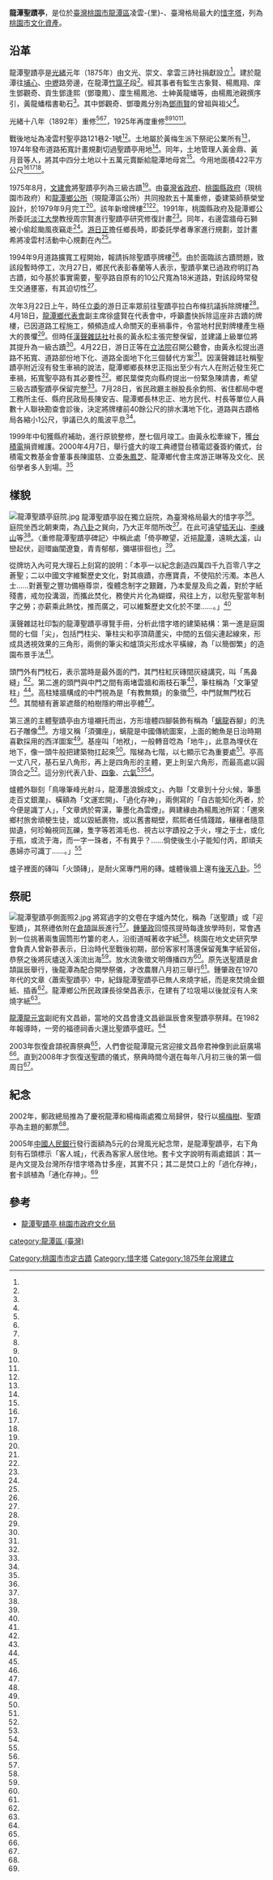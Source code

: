 {{NoteTA
|G1=Unit
}}
{{coord|24.866504|121.207704|display=title}}
{{tw monument
|name=龍潭聖蹟亭
|formername=
|image=龍潭聖蹟亭正面照.jpg
|imagename=
|othername=
|formalname=
|level=[[直轄市定古蹟|直轄市定古蹟]]
|class=[[惜字塔|惜字塔]]
|time=[[光緒|光緒]]元年（1875年）
|location={{TWN}}[[桃園市|桃園市]][[龍潭區_(台灣)|龍潭區]]凌雲-{里}-聖亭路121巷2-1號
|open=
|cost=
|website=
|reg_url =https://nchdb.boch.gov.tw/assets/overview/monument/19850819000046
}}

'''龍潭聖蹟亭'''，是位於[[臺灣|臺灣]][[桃園市|桃園市]][[龍潭區_(台灣)|龍潭區]]凌雲-{里}-、臺灣格局最大的[[惜字塔|惜字塔]]，列為[[桃園市文化資產|桃園市文化資產]]。
==沿革==
龍潭聖蹟亭是[[光緒|光緒]]元年（1875年）由文光、崇文、拿雲三詩社捐獻設立<ref name="楊宗灝"/>。建於龍潭往[[草湳坡|埔心]]、[[中壢|中壢]]路旁邊，在龍潭[[竹窩子|竹窩子]]段<ref name="韓尚平"/>。經其事者有監生古象賢、楊鳳翔、庠生鄧觀奇、貢生鄧逢熙（鄧瓊鳳）、廩生楊鳳池、士紳黃龍蟠等，由楊鳳池親撰序引，黃龍蟠楷書勒石<ref name="鄧榮坤"/>。其中鄧觀奇、鄧瓊鳳分別為[[鄧雨賢|鄧雨賢]]的曾祖與祖父<ref name="陳建霖"/>。

光緒十八年（1892年）重修<ref name="韓尚平"/><ref name="鍾肇政"/><ref name="賴佑維"/>，1925年再度重修<ref name="楊宗灝"/><ref name="韓尚平"/><ref name="鍾肇政"/><ref name="賴佑維"/>。

戰後地址為凌雲村聖亭路121巷2-1號<ref name="余學俊"/>。土地屬於黃梅生派下祭祀公業所有<ref name="羅平6"/>，1974年發布道路拓寬計畫規劃切過聖蹟亭用地<ref name="李維菁"/>。同年，土地管理人黃金鼎、黃月音等人，將其中四分土地以十五萬元賣斷給龍潭地母宮<ref name="余學俊"/>。今用地面積422平方公尺<ref name="韓尚平"/><ref name="鄧榮坤"/><ref name="顏素慧"/>。

1975年8月，[[文建會|文建會]]將聖蹟亭列為三級古蹟<ref name="李維菁"/>。由[[臺灣省政府|臺灣省政府]]、[[桃園縣政府|桃園縣政府]]（現桃園市政府）和[[龍潭鄉公所|龍潭鄉公所]]（現龍潭區公所）共同撥款五十萬重修，委建築師蔡榮堂設計，於1979年9月完工<ref name="韓尚平"/>。該年新增牌樓<ref name="鍾肇政"/><ref name="顏素慧"/>。1991年，桃園縣政府及龍潭鄉公所委託[[淡江大學|淡江大學]]教授周宗賢進行聖蹟亭研究修復計畫<ref name="李維菁"/>。同年，右邊雲牆母石獅被小偷趁颱風夜竊走<ref name="楊孟立"/>。[[游日正|游日正]]擔任鄉長時，即委託學者專家進行規劃，並計畫希將凌雲村活動中心規劃在內<ref name="羅平6"/>。　

1994年9月道路擴寬工程開始，報請拆除聖蹟亭牌樓<ref name="李維菁"/>。由於面臨該古蹟問題，致該段暫時停工，次月27日，鄉民代表彭春蘭等人表示，聖蹟亭業已過政府明訂為古蹟，如今基於事實需要，聖亭路自原有的10公尺寬為18米道路，對該段時常發生交通壅塞，有其迫切性<ref name="曹俊漢"/>。 

次年3月22日上午，時任[[立委|立委]]的游日正率眾前往聖蹟亭拉白布條抗議拆除牌樓<ref name="羅平8"/>。4月18日，[[龍潭鄉代表會|龍潭鄉代表會]]副主席徐盛賢在代表會中，呼籲盡快拆除這座非古蹟的牌樓，已因道路工程施工，頻頻造成人命關天的車禍事件，令當地村民對牌樓產生極大的畏懼<ref name="羅平1"/>。但時任[[漢聲雜誌社|漢聲雜誌社]]社長的黃永松主張完整保留，並建議上級單位將其提升為一級古蹟<ref name="羅平7"/>。4月22日，游日正等在[[立法院|立法院]]召開公聽會，由黃永松提出道路不拓寬、道路部份地下化、道路全面地下化三個替代方案<ref name="1995-04-23"/>。因漢聲雜誌社稱聖蹟亭附近沒有發生車禍的說法，龍潭鄉鄉長林忠正指出至少有六人在附近發生死亡車禍，拓寬聖亭路有其必要性<ref name="羅平4"/>。鄉民葉傑克向縣府提出一份緊急陳請書，希望三級古蹟聖蹟亭保留完整<ref name="羅平3"/>。7月28日，省民政廳主辦股長余鈞照、省住都局中壢工務所主任、縣府民政局長陳安吉、龍潭鄉長林忠正、地方民代、村長等單位人員數十人聯袂勘查會診後，決定將牌樓前40餘公尺的排水溝地下化，道路與古蹟格局各縮小1公尺，爭議已久的風波平息<ref name="羅平2"/>。 　

1999年中旬獲縣府補助，進行原貌整修，歷七個月竣工。由黃永松牽線下，獲[[台積電|台積電]]捐資維護。2000年4月7日，舉行盛大的竣工典禮暨台積電認養簽約儀式，台積電文教基金會董事長陳國慈、立委[[朱鳳芝|朱鳳芝]]、龍潭鄉代會主席游正琳等及文化、民俗學者多人到場。<ref name="林玉文"/>

==樣貌==
[[File:龍潭聖蹟亭庭院.jpg|thumb]]
龍潭聖蹟亭設在獨立庭院，為臺灣格局最大的惜字亭<ref name="楊德宜"/>。庭院坐西北朝東南，為[[八卦|八卦]]之巽向，乃大正年間所改<ref name="顏素慧"/>。在此可遠望[[插天山|插天山]]、[[李崠山|李崠山]]等<ref name="鍾肇政"/>。〈重修龍潭聖蹟亭碑記〉中稱此處「倚亭瞭望，近挹[[龍潭大池|龍潭]]，遠眺[[大溪區|大溪]]，山巒起伏，迴環幽闃遼敻，青青郁郁，彌堪徘徊也」<ref name="韓尚平"/>。

從牌坊入內可見大理石上刻寫的說明：「本亭一以紀念創造四萬四千九百零八字之蒼聖；二以中國文字維繫歷史文化，對其痕蹟，亦應寶貴，不使陷於污濁。本邑人士……對蒼聖之豐功備極尊崇，復體念制字之艱難，乃本愛屋及烏之義，對於字紙殘書，戒勿投溝涸，而攜此焚化，務使片片化為蝴蝶，飛往上方，以慰先聖當年制字之勞；亦薪乘此熱忱，推而廣之，可以維繫歷史文化於不墜……。」<ref name="韓尚平"/>

漢聲雜誌社印製的龍潭聖蹟亭導覽手冊，分析此惜字塔的建築結構：第一進是庭園間的七個「尖」，包括門柱尖、筆柱尖和亭頂葫蘆尖，中間的五個尖連起線來，形成具透視效果的三角形，兩側的筆尖和爐頂尖形成水平橫線，為「以簡御繁」的造園布景手法<ref name="周美惠"/>。

頭門外有門枕石，表示當時是最外面的門，其門柱紅灰磚間灰縫講究，叫「馬鼻縫」<ref name="顏素慧"/>。第二進的頭門與中門之間有兩堵雲牆和兩枝石筆<ref name="周美惠"/>，筆柱稱為「文筆望柱」<ref name="顏素慧"/>。高柱矮牆構成的中門視為是「有教無類」的象徵<ref name="周美惠"/>，中門就無門枕石<ref name="周美惠"/>。其間植有蒼翠遮蔭的柏樹隱約帶出亭體<ref name="周美惠"/>。

第三進的主體聖蹟亭由方壇襯托而出，方形壇體四腳裝飾有稱為「[[螭吻|螭龍]]吞腳」的洗石子雕像<ref name="周美惠"/>。方壇又稱「須彌座」，螭龍是中國傳統圖案，上面的鮑魚是日治時期喜歡採用的西洋圖案<ref name="顏素慧"/>。基座叫「地袱」，一般轉音唸為「地牛」，此意為埋伏在地下，像一頭牛般把建築物扛起來<ref name="顏素慧"/>。階梯為七階，以七顯示它為重要處<ref name="顏素慧"/>。亭高一丈八尺，基石呈八角形，再上是四角形的主體，更上則呈六角形，而最高處以圓頂合之<ref name="韓尚平"/>。這分別代表八卦、[[四象|四象]]、[[六氣|六氣]]<ref name="顏素慧"/><ref name="周美惠"/>。

爐體外聯刻「鳥喙筆峰光射斗，龍潭墨浪錦成文」、內聯「文章到十分火候，筆墨走百丈銀瀾」、橫額為「文運宏開」、「過化存神」，兩側寫的「自古能知化丙者，於今便是識丁人」，「文章炳於霄漢，筆墨化為雲煙」。興建緣由為楊鳳池所寫：「邇來鄉村旅舍頑梗生徒，或以毀紙裹物，或以舊書糊壁，熙熙者任情踐踏，穰穰者隨意拋遺，何珍翰視同瓦礫，隻字等若鴻毛也．視古以字蹟投之于火，埋之于土，或化于瓶，或流于海，而一字一珠者，不有異乎？……倘使後生小子能知付丙，即頑夫愚婦亦可識丁……。」<ref name="韓尚平"/>

爐子裡面的磚叫「火頭磚」，是耐火窯專門用的磚。爐體後牆上還有[[後天八卦|後天八卦]]。<ref name="顏素慧"/>

==祭祀==
[[File:龍潭聖蹟亭側面照2.jpg|thumb]]
將寫過字的文卷在字爐內焚化，稱為「送聖蹟」或「迎聖蹟」，其祭禮依附在[[倉頡|倉頡]]誕辰進行<ref name="楊宗灝"/>。[[鍾肇政|鍾肇政]]回憶孩提時每逢放學時刻，常會遇到一位挑著兩隻圓筒形竹簍的老人，沿街道喊著收字紙<ref name="鍾肇政"/>。桃園在地文史研究學會負責人曾新蔘表示，日治時代至戰後初期，部份客家村落還保留蒐集字紙習俗，恭祭之後將灰燼送入溪流出海<ref name="劉愛生1"/>。放水流象徵文明傳播四方<ref name="賴佑維"/>。原先送聖蹟是倉頡誕辰舉行，後龍潭為配合開學祭儀，才改農曆八月初三舉行<ref name="楊宗灝"/>。鍾肇政在1970年代的文章〈蕭索聖蹟亭〉中，紀錄龍潭聖蹟亭已無人來燒字紙，而是來焚燒金銀紙、插香<ref name="鍾肇政"/>。龍潭鄉公所民政課長徐榮昌表示，在建有了垃圾場以後就沒有人來燒字紙<ref name="韓尚平"/>。

[[龍潭龍元宮|龍潭龍元宮]]副祀有文昌爺，當地的文昌會逢文昌爺誕辰會來聖蹟亭祭拜。在1982年報導時，一旁的福德祠香火還比聖蹟亭盛旺。<ref name="韓尚平"/>

2003年恢復倉頡祝壽祭典<ref name="賴佑維"/>，人們會從龍潭龍元宮迎接文昌帝君神像到此庭廣場<ref name="劉愛生3"/>。直到2008年才恢復送聖蹟的儀式，祭典時間今選在每年八月初三後的第一個周日<ref name="賴佑維"/>。

==紀念==
2002年，郵政總局推為了慶祝龍潭和楊梅兩處獨立局歸併，發行以[[楊梅樹|楊梅樹]]、聖蹟亭為主題的郵票<ref name="成漢"/>。

2005年[[中國人民銀行|中國人民銀行]]發行面額為5元的台灣風光紀念幣，是龍潭聖蹟亭，右下角刻有石頭標示「客人城」，代表為客家人居住地。套卡文字說明有兩處錯誤：其一是內文提及台灣所存惜字塔為廿多座，其實不只；其二是焚口上的「過化存神」，套卡誤植為「通化存神」。<ref name="楊德宜"/>

== 參考 ==
{{Reflist|2|refs =

<ref name="楊宗灝">{{Cite news|url=https://www.chinatimes.com/newspapers/20140902000550-260107?chdtv|title=敬天惜字 聖蹟亭焚紙須遵古禮|author=楊宗灝|language=zh-tw|publisher=《中國時報》|date=2014-09-02|accessdate=2019-10-03}}</ref>

<ref name="陳建霖">{{Cite news|url=http://www.epochtimes.com/b5/19/7/19/n11394856.htm|title=雲閣塔鄧雨賢家族藝文音樂聯展|author=陳建霖|language=zh-tw|publisher=《大紀元時報》|date=2019-07-19|accessdate=2019-10-03}}</ref>

<ref name="鍾肇政">{{Cite news|url=|title=蕭索聖蹟亭|author=鍾肇政|language=zh-tw|publisher=《聯合報》|date=1982-01-03|accessdate=}}</ref>

<ref name="韓尚平">{{Cite news|url=|title=台灣之最 為了珍惜紙張才建造 聖蹟亭是最大焚紙爐|author=韓尚平|language=zh-tw|publisher=《民生報》|date=1982-10-15|accessdate=}}</ref>

<ref name="鄧榮坤">{{Cite news|url=|title=龍潭聖蹟亭 遊賞清幽薰古風|author=鄧榮坤|language=zh-tw|publisher=《青年日報》|date=2012-10-15|accessdate=}}</ref>
		

<ref name="賴佑維">{{Cite news|url=|title=龍潭送聖蹟焚紙 喚起手寫情|author=賴佑維|language=zh-tw|publisher=《聯合報》|date=2015-09-21|accessdate=}}</ref>

<ref name="楊孟立">{{Cite news|url=|title=聖蹟亭 石獅暫收回 復原待商|author=楊孟立|language=zh-tw|publisher=《聯合報》|date=聯合報|accessdate=}}</ref>

<ref name="楊德宜">{{Cite news|url=|title=龍潭聖蹟亭 躍上大陸紀念幣 人民幣紀念幣 台灣有5款 選中「敬字亭」 發行1000萬套 紅到對岸去|author=楊德宜|language=zh-tw|publisher=《聯合報》|date=2010-10-08|accessdate=}}</ref>

<ref name="劉愛生1">{{Cite news|url=|title=聖蹟亭 一頁惜字史 慶130歲 今起文化系列活動寫生、書法賽 下月6日倉頡誕辰祭典|author=劉愛生|language=zh-tw|publisher=《聯合晚報》|date=2005-04-30|accessdate=}}</ref>

<ref name="劉愛生3">{{Cite news|url=|title=倉頡4710歲誕辰 古禮祭祀|author=劉愛生|language=zh-tw|publisher=《聯合報》|date=2006-04-26|accessdate=}}</ref>

<ref name="成漢">{{Cite news|url=|title=《地方點滴》 龍潭聖蹟亭 個人化郵票亮相|author=成漢|language=zh-tw|publisher=《民生報》|date=2002-04-10|accessdate=}}</ref>

<ref name="余學俊">{{Cite news|url=|title=龍潭聖蹟亭旁 大違建待拆 地母宮佔地百坪 縣府決處理 管委會陳情 公所愛莫能助|author=余學俊|language=zh-tw|publisher=《聯合報》|date=2002-03-13|accessdate=}}</ref>


<ref name="周美惠">{{Cite news|url=|title=高科技公司認養聖蹟亭 凸顯文字崇祀現代意義|author=周美惠|language=zh-tw|publisher=《聯合報》|date=2000-04-08|accessdate=}}</ref>

<ref name="林玉文">{{Cite news|url=|title=聖蹟亭修繕完工 龍潭人尊以三獻極禮 典禮分迎神、祭倉頡、過化存神三階段進行，鄉民備妥豐富牲禮，台積電允諾未來五年認養維護|author=林玉文|language=zh-tw|publisher=《聯合報》|date=2000-04-08|accessdate=}}</ref>

<ref name="顏素慧">{{Cite news|url=|title=談龍潭聖蹟亭 過化存神|author=顏素慧|language=zh-tw|publisher=《聯合報》|date=1995-07-02|accessdate=}}</ref>

<ref name="1995-04-23">{{Cite news|url=|title=闢道路威脅龍潭聖蹟亭 公聽會提出替代方案|author=|language=zh-tw|publisher=《民生報》|date=1995-04-23|accessdate=}}</ref>

<ref name="曹俊漢">{{Cite news|url=|title=聖蹟亭牌樓存廢莫衷一是 拓路面臨拆除 住都局與龍潭人協調未獲共識|author=曹俊漢|language=zh-tw|publisher=《中國時報》|date=1994-10-28|accessdate=}}</ref>

<ref name="羅平1">{{Cite news|url=|title=由於龍潭鄉聖蹟亭牌樓前 因道路拓寬施工影響 頻頻造成重大車禍|author=羅平|language=zh-tw|publisher=《中國時報》|date=1995-04-19|accessdate=}}</ref>

<ref name="羅平2">{{Cite news|url=|title=龍潭鄉聖蹟亭爭議案 廿八日上午在中央、省、縣、鄉等各有關單位主辦人員的聯袂勘查|author=羅平|language=zh-tw|publisher=《羅平龍》|date=1995-07-29|accessdate=}}</ref>

<ref name="羅平3">{{Cite news|url=|title=關心龍潭聖蹟亭古蹟的鄉民 日前向縣府提出一份緊急陳請書|author=羅平|language=zh-tw|publisher=《中國時報》|date=1995-07-20|accessdate=}}</ref>

<ref name="羅平4">{{Cite news|url=|title=不滿漢聲雜誌社調查聖蹟亭附近沒有發生車禍的說法|author=羅平|language=zh-tw|publisher=《中國時報》|date=1995-05-27|accessdate=}}</ref>

<ref name="羅平6">{{Cite news|url=|title=龍潭鄉聖蹟亭牌樓風波方興未艾|author=羅平|language=zh-tw|publisher=《中國時報》|date=1995-05-19|accessdate=}}</ref>

<ref name="羅平7">{{Cite news|url=|title=搶救聖蹟亭 廿二日開公聽會黃永松將邀官員民代與龍潭鄉民共商良策|author=羅平|language=zh-tw|publisher=《中國時報》|date=1995-04-19|accessdate=}}</ref>

<ref name="羅平8">{{Cite news|url=|title=龍潭闢路三級古蹟牌樓難保立委決捍衛「聖蹟亭」今將發動群眾拉布條抗議|author=羅平|language=zh-tw|publisher=《中國時報》|date=1995-03-22|accessdate=}}</ref>

<ref name="李維菁">{{Cite news|url=|title=地方交通建設與古蹟維護之爭在龍潭聖蹟亭又起|author=李維菁|language=zh-tw|publisher=《中國時報》|date=1995-04-23|accessdate=}}</ref>

}}
*[https://culture.tycg.gov.tw/home.jsp?id=144&parentpath=0%2C130%2C133&mcustomize=onemessages_view.jsp&dataserno=201607110032&aplistdn=ou=data,ou=chculture3,ou=chculture,ou=ap_root,o=tycg,c=tw&toolsflag=Y 龍潭聖蹟亭 桃園市政府文化局]

{{Portal bar|桃園|宗教|建築|border=no}}

 {{commonscat|Longtan Word-worshipping Paper Incinerator}}
{{桃園市文化資產}}
{{臺灣直轄市定古蹟}}
[[category:龍潭區_(臺灣)|category:龍潭區 (臺灣)]]
[[Category:桃園市市定古蹟|Category:桃園市市定古蹟]]
[[Category:惜字塔|Category:惜字塔]]
[[Category:1875年台灣建立|Category:1875年台灣建立]]